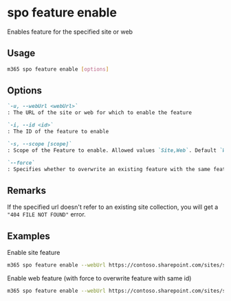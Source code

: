 
# spo feature enable

Enables feature for the specified site or web

## Usage

```sh
m365 spo feature enable [options]
```

## Options

```md definition-list
`-u, --webUrl <webUrl>`
: The URL of the site or web for which to enable the feature

`-i, --id <id>`
: The ID of the feature to enable

`-s, --scope [scope]`
: Scope of the Feature to enable. Allowed values `Site,Web`. Default `Web`

`--force`
: Specifies whether to overwrite an existing feature with the same feature identifier. This parameter is ignored if there are no errors.
```

<Global />

## Remarks

If the specified url doesn't refer to an existing site collection, you will get a `"404 FILE NOT FOUND"` error.

## Examples

Enable site feature

```sh
m365 spo feature enable --webUrl https://contoso.sharepoint.com/sites/sales --id 915c240e-a6cc-49b8-8b2c-0bff8b553ed3 --scope Site
```

Enable web feature (with force to overwrite feature with same id)

```sh
m365 spo feature enable --webUrl https://contoso.sharepoint.com/sites/sales --id 00bfea71-5932-4f9c-ad71-1557e5751100 --scope Web --force
```
